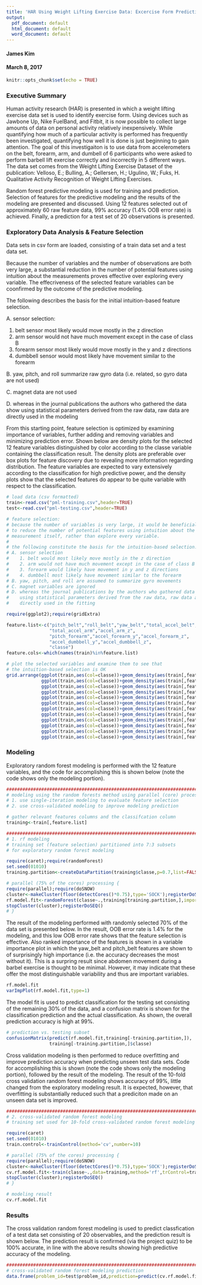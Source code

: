 ```yaml
---
title: 'HAR Using Weight Lifting Exercise Data: Excercise Form Prediction'
output:
  pdf_document: default
  html_document: default
  word_document: default
---
```

#### James Kim
#### March 8, 2017

```r
knitr::opts_chunk$set(echo = TRUE)
```
### Executive Summary

Human activity research (HAR) is presented in which a weight lifting exercise data set is used to identify exercise form.  Using devices such as Jawbone Up, Nike FuelBand, and Fitbit, it is now possible to collect large amounts of data on personal activity relatively inexpensively. While quantifying how much of a particular activity is performed has frequently been investigated, quantifying how well it is done is just beginning to gain attention. The goal of this investigaiton is to use data from accelerometers on the belt, forearm, arm, and dumbell of 6 participants who were asked to perform barbell lift exercise correctly and incorrectly in 5 different ways. The data set comes from the Weight Lifting Exercise Dataset of the publication: Velloso, E.; Bulling, A.; Gellersen, H.; Ugulino, W.; Fuks, H. Qualitative Activity Recognition of Weight Lifting Exercises.

Random forest predictive modeling is used for training and prediction. Selection of features for the predictive modeling and the results of the modeling are presented and discussed. Using 12 features selected out of approximately 60 raw feature data, 99% accuracy (1.4% OOB error rate) is achieved. Finally, a prediction for a test set of 20 observations is presented.

### Exploratory Data Analysis & Feature Selection

Data sets in csv form are loaded, consisting of a train data set and a test data set.

Because the number of variables and the number of observations are both very large, a substantial reduction in the number of potential features using intuition about the measurements proves effective over exploring every variable. The effecriveness of the selected feature variables can be coonfirmed by the outcome of the predictive modeling.

The following describes the basis for the initial intuition-based feature selection.

A. sensor selection:

1. belt sensor most likely would move mostly in the z direction
2. arm sensor would not have much movement except in the case of class B
3. forearm sensor most likely would move mostly in the y and z directions
4. dumbbell sensor would most likely have movement similar to the forearm

B. yaw, pitch, and roll summarize raw gyro data (i.e. related, so gyro data are not used)

C. magnet data are not used

D. whereas in the journal publications the authors who gathered the data show using statistical parameters derived from the raw data, raw data are directly used in the modeling

From this starting point, feature selection is optimized by examining importance of variables, further adding and removing variables and minimizing prediction error. Shown below are density plots for the selected 12 feature variables distinguished by color according to the classe variable containing the classification result. The density plots are preferable over box plots for feature discovery due to revealing more information regarding distribution. The feature variables are expected to vary extensively according to the classification for high predictive power, and the density plots show that the selected features do appear to be quite variable with respect to the classification.

```r
# load data (csv formatted)
train<-read.csv("pml-training.csv",header=TRUE)
test<-read.csv("pml-testing.csv",header=TRUE)
```

```r
# feature selection:
# because the number of variables is very large, it would be beneficial
# to reduce the number of potential features using intuition about the
# measurement itself, rather than explore every variable.
#
# the following constitute the basis for the intuition-based selection:
# A. sensor selection
#    1. belt would most likely move mostly in the z direction
#    2. arm would not have much movement except in the case of class B
#    3. forearm would likely have movement in y and z directions
#    4. dumbbell most likely have movement similar to the forearm
# B. yaw, pitch, and roll are assumed to summarize gyro movements
# C. magnet variables are ignored
# D. whereas the journal publications by the authors who gathered data show
#    using statistical parameters derived from the raw data, raw data are
#    directly used in the fitting

require(ggplot2);require(gridExtra)

feature.list<-c("pitch_belt","roll_belt","yaw_belt","total_accel_belt","accel_belt_z",
                "total_accel_arm","accel_arm_z",
                "pitch_forearm","accel_forearm_y","accel_forearm_z",
                "accel_dumbbell_y","accel_dumbbell_z",
                "classe")
feature.cols<-which(names(train)%in%feature.list)

# plot the selected variables and examine them to see that
# the intuition-based selection is OK
grid.arrange(ggplot(train,aes(col=classe))+geom_density(aes(train[,feature.cols[1]]))+xlab(feature.list[1]),
             ggplot(train,aes(col=classe))+geom_density(aes(train[,feature.cols[2]]))+xlab(feature.list[2]),
             ggplot(train,aes(col=classe))+geom_density(aes(train[,feature.cols[3]]))+xlab(feature.list[3]),
             ggplot(train,aes(col=classe))+geom_density(aes(train[,feature.cols[4]]))+xlab(feature.list[4]),
             ggplot(train,aes(col=classe))+geom_density(aes(train[,feature.cols[5]]))+xlab(feature.list[5]),
             ggplot(train,aes(col=classe))+geom_density(aes(train[,feature.cols[6]]))+xlab(feature.list[6]),
             ggplot(train,aes(col=classe))+geom_density(aes(train[,feature.cols[7]]))+xlab(feature.list[7]),
             ggplot(train,aes(col=classe))+geom_density(aes(train[,feature.cols[8]]))+xlab(feature.list[8]),
             ggplot(train,aes(col=classe))+geom_density(aes(train[,feature.cols[9]]))+xlab(feature.list[9]),
             ggplot(train,aes(col=classe))+geom_density(aes(train[,feature.cols[10]]))+xlab(feature.list[10]),
             ggplot(train,aes(col=classe))+geom_density(aes(train[,feature.cols[11]]))+xlab(feature.list[11]),
             ggplot(train,aes(col=classe))+geom_density(aes(train[,feature.cols[12]]))+xlab(feature.list[12]))
```

### Modeling

Exploratory random forest modeling is performed with the 12 feature variables, and the code for accomplishing this is shown below (note the code shows only the modeling portion).

```r
###############################################################################
# modeling using the random forests method using parallel (core) processing
# 1. use single-iteration modeling to evaluate feature selection
# 2. use cross-validated modeling to improve modeling prediction

# gather relevant features columns and the classifcation column
training<-train[,feature.list]
```

```r
###############################################################################
# 1. rf modeling
# training set (feature selection) partitioned into 7:3 subsets
# for exploratory random forest modeling

require(caret);require(randomForest)
set.seed(01010)
training.partition<-createDataPartition(training$classe,p=0.7,list=FALSE)
```

```r
# parallel (75% of the cores) processing {
require(parallel);require(doSNOW)
cluster<-makeCluster(floor(detectCores()*0.75),type='SOCK');registerDoSNOW(cluster)
rf.model.fit<-randomForest(classe~.,training[training.partition,],importance=TRUE)
stopCluster(cluster);registerDoSEQ()
# }
```

The result of the modeling performed with randomly selected 70% of the data set is presented below. In the result, OOB error rate is 1.4% for the modeling, and this low OOB error rate shows that the feature selection is effective. Also ranked importance of the features is shown in a variable importance plot in which the yaw_belt and pitch_belt features are shown to of surprisingly high importance (i.e. the accuracy decreases the most without it). This is a surpring result since abdomen movement during a barbel exercise is thought to be minimal. However, it may indicate that these offer the most distinguishable variability and thus are important variables.

```r
rf.model.fit
varImpPlot(rf.model.fit,type=1)
```

The model fit is used to predict classification for the testing set consisting of the remaining 30% of the data, and a confusion matrix is shown for the classification prediction and the actual classification. As shown, the overall prediction accuracy is high at 99%.

```r

# prediction vs. testing subset
confusionMatrix(predict(rf.model.fit,training[-training.partition,]),
                training[-training.partition,]$classe)
```

Cross validation modeling is then performed to reduce overfitting and improve prediction accuracy when predicting unseen test data sets. Code for accomplishing this is shown (note the code shows only the modeling portion), followed by the result of the modeling. The result of the 10-fold cross validation random forest modeling shows accuracy of 99%, little changed from the exploratory modeling result.  It is expected, however, that overfitting is substantially reduced such that a prediciton made on an unseen data set is improved.

```r
###############################################################################
# 2. cross-validated random forest modeling
# training set used for 10-fold cross-validated random forest modeling

require(caret)
set.seed(01010)
train.control<-trainControl(method='cv',number=10)
```

```r
# parallel (75% of the cores) processing {
require(parallel);require(doSNOW)
cluster<-makeCluster(floor(detectCores()*0.75),type='SOCK');registerDoSNOW(cluster)
cv.rf.model.fit<-train(classe~.,data=training,method='rf',trControl=train.control)
stopCluster(cluster);registerDoSEQ()
# }
```

```r
# modeling result
cv.rf.model.fit
```

### Results

The cross validation random forest modeling is used to predict classfication of a test data set consisting of 20 observables, and the prediction result is shown below.  The prediction result is confirmed (via the project quiz) to be 100% accurate, in line with the above results showing high predictive accuracy of the modeling.

```r
###############################################################################
# cross-validated random forest modeling prediction
data.frame(problem_id=test$problem_id,prediction=predict(cv.rf.model.fit,test))
```
